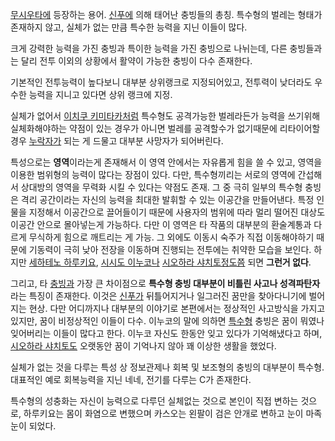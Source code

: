 [[무시우타]]에 등장하는 용어. [[신푸]]에 의해 태어난 충빙들의 총칭. 특수형의 벌레는 형태가 존재하지 않고, 실체가 없는 만큼 특수한 능력을 지닌 이들이 많다.

크게 강력한 능력을 가진 충빙과 특이한 능력을 가진 충빙으로 나뉘는데, 다른 충빙들과는 달리 전투 이외의 상황에서 활약이 가능한 충빙이 다수 존재한다.

기본적인 전투능력이 높다보니 대부분 상위랭크로 지정되어있고, 전투력이 낮더라도 우수한 능력을 지니고 있다면 상위 랭크에 지정.

실체가 없어서 [[이치쿠 키미타카]]처럼 특수형도 공격가능한 벌레라든가 능력을 쓰기위해 실체화해야하는 약점이 있는 경우가 아니면 벌레를 공격할수가 없기때문에 리타이어할 경우 [[누락자]]가 되는 게 드물고 대부분 사망자가 되어버린다.

특성으로는 '''영역'''이라는게 존재해서 이 영역 안에서는 자유롭게 힘을 쓸 수 있고, 영역을 이용한 범위형의 능력이 많다는 장점이 있다. 다만, 특수형끼리는 서로의 영역에 간섭해서 상대방의 영역을 무력화 시킬 수 있다는 약점도 존재. 그 중 극히 일부의 특수형 충빙은 격리 공간이라는 자신의 능력을 최대한 발휘할 수 있는 이공간을 만들어낸다. 특정 인물을 지정해서 이공간으로 끌어들이기 때문에 사용자의 범위에 따라 멀리 떨어진 대상도 이공간 안으로 몰아넣는게 가능하다. 다만 이 영역은 타 작품의 대부분의 환술계통과 다르게 무식하게 힘으로 깨트리는 게 가능. 그 외에도 이동시 숙주가 직접 이동해야하기 때문에 기동력이 극히 낮아 전장을 이동하며 진행되는 전투에는 취약한 모습을 보인다. 하지만 [[세하테노 하루키요]], [[시시도 이누코]]나 [[시오하라 샤치토]]정도쯤 되면 '''그런거 없다'''.

그리고, 타 [[충빙]]과 가장 큰 차이점으로 '''특수형 충빙 대부분이 비틀린 사고나 성격파탄자'''라는 특징이 존재한다. 이것은 [[신푸]]가 뒤틀어지거나 일그러진 꿈만을 찾아다니기에 벌어지는 현상. 다만 어디까지나 대부분의 이야기로 본편에서는 정상적인 사고방식을 가지고 있지만, 꿈이 비정상적인 이들이 다수. 이누코의 말에 의하면 [[특수형]] 충빙은 꿈이 뭐였나 잊어버리는 이들이 많다고 한다. 이누코 자신도 한동안 잊고 있다가 기억해냈다고 하며, [[시오하라 샤치토]]도 오랫동안 꿈이 기억나지 않아 꽤 이상한 생활을 했었다.

실체가 없는 것을 다루는 특성 상 정보관제나 회복 및 보조형의 충빙의 대부분이 특수형. 대표적인 예로 회복능력을 지닌 네네, 전기를 다루는 C가 존재한다.

특수형의 성충화는 자신이 능력으로 다루던 실체없는 것으로 본인이 직접 변하는 것으로, 하루키요는 몸이 화염으로 변했으며 카스오는 왼팔이 검은 안개로 변하고 눈이 마족눈이 되었다.
